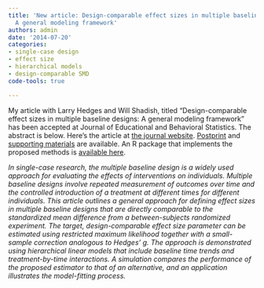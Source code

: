 ```yaml
---
title: 'New article: Design-comparable effect sizes in multiple baseline designs:
  A general modeling framework'
authors: admin
date: '2014-07-20'
categories:
- single-case design
- effect size
- hierarchical models
- design-comparable SMD
code-tools: true

---
```


My article with Larry Hedges and Will Shadish, titled "Design-comparable effect sizes in multiple baseline designs: A general modeling framework" has been accepted at Journal of Educational and Behavioral Statistics. The abstract is below. Here's the article at [the journal website](http://doi.org/10.3102/1076998614547577). [Postprint](/files/Effect-sizes-in-multiple-baseline-designs-JEBS.pdf) and [supporting materials](/files/Effect-sizes-in-multiple-baseline-designs-Simulation-results.pdf) are available. An R package that implements the proposed methods is [available here](/getting-started-with-scdhlm/).

_In single-case research, the multiple baseline design is a widely used approach for evaluating the effects of interventions on individuals. Multiple baseline designs involve repeated measurement of outcomes over time and the controlled introduction of a treatment at different times for different individuals. This article outlines a general approach for defining effect sizes in multiple baseline designs that are directly comparable to the standardized mean difference from a between-subjects randomized experiment. The target, design-comparable effect size parameter can be estimated using restricted maximum likelihood together with a small-sample correction analogous to Hedges’ g. The approach is demonstrated using hierarchical linear models that include baseline time trends and treatment-by-time interactions. A simulation compares the performance of the proposed estimator to that of an alternative, and an application illustrates the model-fitting process._
